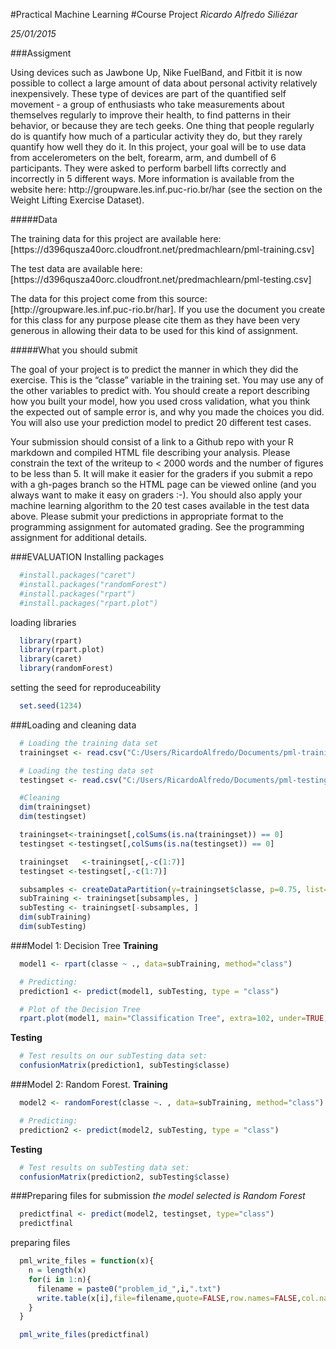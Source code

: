 #Practical Machine Learning
#Course Project
*Ricardo Alfredo Siliézar*

*25/01/2015*

###Assigment

Using devices such as Jawbone Up, Nike FuelBand, and Fitbit it is now possible to collect a large amount of data about personal activity relatively inexpensively. These type of devices are part of the quantified self movement - a group of enthusiasts who take measurements about themselves regularly to improve their health, to find patterns in their behavior, or because they are tech geeks. One thing that people regularly do is quantify how much of a particular activity they do, but they rarely quantify how well they do it. In this project, your goal will be to use data from accelerometers on the belt, forearm, arm, and dumbell of 6 participants. They were asked to perform barbell lifts correctly and incorrectly in 5 different ways. More information is available from the website here: http://groupware.les.inf.puc-rio.br/har (see the section on the Weight Lifting Exercise Dataset).

#####Data

The training data for this project are available here: [https://d396qusza40orc.cloudfront.net/predmachlearn/pml-training.csv]

The test data are available here: [https://d396qusza40orc.cloudfront.net/predmachlearn/pml-testing.csv]

The data for this project come from this source: [http://groupware.les.inf.puc-rio.br/har]. If you use the document you create for this class for any purpose please cite them as they have been very generous in allowing their data to be used for this kind of assignment.

#####What you should submit

The goal of your project is to predict the manner in which they did the exercise. This is the “classe” variable in the training set. You may use any of the other variables to predict with. You should create a report describing how you built your model, how you used cross validation, what you think the expected out of sample error is, and why you made the choices you did. You will also use your prediction model to predict 20 different test cases.

Your submission should consist of a link to a Github repo with your R markdown and compiled HTML file describing your analysis. Please constrain the text of the writeup to < 2000 words and the number of figures to be less than 5. It will make it easier for the graders if you submit a repo with a gh-pages branch so the HTML page can be viewed online (and you always want to make it easy on graders :-).
You should also apply your machine learning algorithm to the 20 test cases available in the test data above. Please submit your predictions in appropriate format to the programming assignment for automated grading. See the programming assignment for additional details.

###EVALUATION
Installing packages
```r
  #install.packages("caret")
  #install.packages("randomForest")
  #install.packages("rpart")
  #install.packages("rpart.plot")
```

loading libraries 

```r
  library(rpart)
  library(rpart.plot)
  library(caret)
  library(randomForest)
```

setting the seed for reproduceability
```r
  set.seed(1234)
```

###Loading and cleaning data
```r
  # Loading the training data set
  trainingset <- read.csv("C:/Users/RicardoAlfredo/Documents/pml-training.csv", na.strings=c("NA","#DIV/0!", ""))

  # Loading the testing data set 
  testingset <- read.csv("C:/Users/RicardoAlfredo/Documents/pml-testing.csv", na.strings=c("NA","#DIV/0!", ""))

  #Cleaning
  dim(trainingset)
  dim(testingset)

  trainingset<-trainingset[,colSums(is.na(trainingset)) == 0]
  testingset <-testingset[,colSums(is.na(testingset)) == 0]

  trainingset   <-trainingset[,-c(1:7)]
  testingset <-testingset[,-c(1:7)]

  subsamples <- createDataPartition(y=trainingset$classe, p=0.75, list=FALSE)
  subTraining <- trainingset[subsamples, ] 
  subTesting <- trainingset[-subsamples, ]
  dim(subTraining)
  dim(subTesting)
```

###Model 1: Decision Tree
**Training**
```r
  model1 <- rpart(classe ~ ., data=subTraining, method="class")

  # Predicting:
  prediction1 <- predict(model1, subTesting, type = "class")

  # Plot of the Decision Tree
  rpart.plot(model1, main="Classification Tree", extra=102, under=TRUE, faclen=0)
```
**Testing**
```r
  # Test results on our subTesting data set:
  confusionMatrix(prediction1, subTesting$classe)
```

###Model 2: Random Forest.
**Training**
```r
  model2 <- randomForest(classe ~. , data=subTraining, method="class")

  # Predicting:
  prediction2 <- predict(model2, subTesting, type = "class")
```
**Testing**
```r
  # Test results on subTesting data set:
  confusionMatrix(prediction2, subTesting$classe)
```

###Preparing files for submission
*the model selected is Random Forest*
```r
  predictfinal <- predict(model2, testingset, type="class")
  predictfinal
```
preparing files
```r
  pml_write_files = function(x){
    n = length(x)
    for(i in 1:n){
      filename = paste0("problem_id_",i,".txt")
      write.table(x[i],file=filename,quote=FALSE,row.names=FALSE,col.names=FALSE)
    }
  }

  pml_write_files(predictfinal)
```
